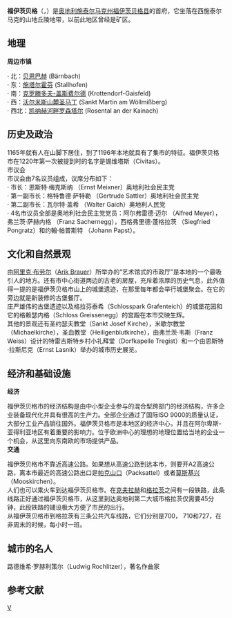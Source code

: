 {{noteTA
|G1=奥地利地名
}}
{{Infobox Austria municipality
|district=[[福伊茨贝格县|福伊茨贝格县]]
}}
'''福伊茨贝格'''（{{lang-de|Voitsberg}}，{{IPA-de|ˈfɔɪ̯t͡sbɛʁk|-|De-Voitsberg.ogg}}）是[[奥地利|奥地利]][[施泰尔马克州|施泰尔马克州]][[福伊茨贝格县|福伊茨贝格县]]的首府，它坐落在西施泰尔马克的山地丘陵地带，以前此地区曾经是矿区。<br />

== 地理 ==
'''周边市镇'''

·	北：[[贝恩巴赫|贝恩巴赫]] (Bärnbach)<br />
·	东：[[施塔尔霍芬_(奥地利)|施塔尔霍芬]] (Stallhofen)<br />
·	南：[[克罗滕多夫-盖斯费尔德|克罗滕多夫-盖斯费尔德]] (Krottendorf-Gaisfeld)<br />
·	西：[[沃尔米斯山麓圣马丁|沃尔米斯山麓圣马丁]] (Sankt Martin am Wöllmißberg)<br />
·	西北：[[凯纳赫河畔罗森塔尔|凯纳赫河畔罗森塔尔]] (Rosental an der Kainach)<br />

== 历史及政治 ==

1165年就有人在山脚下居住，到了1196年本地就具有了集市的特征。福伊茨贝格市在1220年第一次被提到时的名字是锡维塔斯（Civitas）。<br />

市议会<br />

市议会由7名议员组成，议席分布如下：<br />
·	市长：恩斯特·梅克斯纳 （Ernst Meixner）奥地利社会民主党 <br />
·	第一副市长：格特鲁德·萨特勒 （Gertrude Sattler）奥地利社会民主党<br />
·	第二副市长：瓦尔特·盖希 （Walter Gaich）奥地利人民党<br />
·	4名市议员全部是奥地利社会民主党党员：阿尔弗雷德·迈尔 （Alfred Meyer），弗兰茨·萨赫内格 （Franz Sachernegg），西格弗里德·蓬格拉茨 （Siegfried Pongratz）和约翰·帕普斯特 （Johann Papst）。<br />


==文化和自然景观==

由[[阿里克·布劳尔|阿里克·布劳尔]]（[[Arik_Brauer|Arik Brauer]]）所举办的“艺术馆式的市政厅”是本地的一个最吸引人的地方。还有市中心街道两边的古老的房屋，充斥着浓厚的历史气息，此外值得一提的是福伊茨贝格市山上的城堡遗迹，在那里每年都会举行城堡聚会。在它的旁边就是新装修的古堡餐厅。<br />

庄严雄伟的古堡遗迹以及格拉芬泰希（Schlosspark Grafenteich）的城堡花园和它的格赖瑟内格（Schloss Greissenegg）的宫殿在本市交映生辉。<br />

其他的景观还有圣约瑟夫教堂（Sankt Josef Kirche），米歇尔教堂（Michaelkirche），圣血教堂（Heiligenblutkirche），由弗兰茨·韦斯（Franz Weiss）设计的特雷吉斯特乡村小礼拜堂（Dorfkapelle Tregist）和一个由恩斯特·拉斯尼克（Ernst Lasnik）举办的城市历史展览。<br />

==经济和基础设施==

'''经济'''

福伊茨贝格市的经济结构是由中小型企业参与的混合型跨部门的经济结构，许多企业装备现代化并具有很高的生产力。全部企业通过了国际ISO 9000的质量认证，大部分工业产品销往国外。福伊茨贝格市是本地区的经济中心，并且在阿尔卑斯-亚得利亚地区有着重要的影响力。位于欧洲中心的理想的地理位置给当地的企业一个机会，从这里向东南欧的市场提供产品。<br />

'''交通'''

福伊茨贝格市不靠近高速公路。如果想从高速公路到达本市，则要开A2高速公路，离本市最近的高速公路出口是[[帕克山口|帕克山口]]（Packsattel）或者[[莫斯基兴|莫斯基兴]]（Mooskirchen）。<br />

人们也可以乘火车到达福伊茨贝格市。在[[克夫拉赫|克夫拉赫]]和[[格拉茨|格拉茨]]之间有一段铁路，此条线路正好通过福伊茨贝格市，从这里到达奥地利第二大城市格拉茨仅需要45分钟，此段铁路的铺设极大方便了市民的出行。<br />

从福伊茨贝格市到格拉茨有三条公共汽车线路，它们分别是700， 710和727，在非周末的时候，每小时一班。<br />


==城市的名人==

路德维希·罗赫利策尔（Ludwig Rochlitzer），著名作曲家 <br />

== 参考文献 ==
{{Reflist}}

{{Authority control}}
[[Category:施泰尔马克州城市|V]]